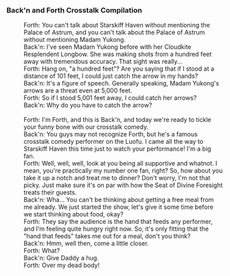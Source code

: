 ===Back'n and Forth Crosstalk Compilation===
:{{Size|32|Part I}}
:Forth: You can't talk about Starskiff Haven without mentioning the Palace of Astrum, and you can't talk about the Palace of Astrum without mentioning Madam Yukong.
:Back'n: I've seen Madam Yukong before with her Cloudkite Resplendent Longbow. She was making shots from a hundred feet away with tremendous accuracy. That sight was really...
:Forth: Hang on, "a hundred feet"? Are you saying that if I stood at a distance of 101 feet, I could just catch the arrow in my hands?
:Back'n: It's a figure of speech. Generally speaking, Madam Yukong's arrows are a threat even at 5,000 feet.
:Forth: So if I stood 5,001 feet away, I could catch her arrows?
:Back'n: Why do you have to catch the arrow?
:<br />{{Size|32|Part II}}
:Forth: I'm Forth, and this is Back'n, and today we're ready to tickle your funny bone with our crosstalk comedy.
:Back'n: You guys may not recognize Forth, but he's a famous crosstalk comedy performer on the Luofu. I came all the way to Starskiff Haven this time just to watch your performance! I'm a big fan.
:Forth: Well, well, well, look at you being all supportive and whatnot. I mean, you're practically my number one fan, right? So, how about you take it up a notch and treat me to dinner? Don't worry, I'm not that picky. Just make sure it's on par with how the Seat of Divine Foresight treats their guests.
:Back'n: Wha... You can't be thinking about getting a free meal from me already. We just started the show, let's give it some time before we start thinking about food, okay?
:Forth: They say the audience is the hand that feeds any performer, and I'm feeling quite hungry right now. So, it's only fitting that the "hand that feeds" takes me out for a meal, don't you think?
:Back'n: Hmm, well then, come a little closer.
:Forth: What?
:Back'n: Give Daddy a hug.
:Forth: Over my dead body!
